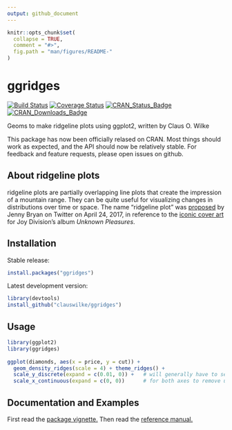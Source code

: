 ```yaml
---
output: github_document
---
```


<!-- README.md is generated from README.Rmd. Please edit that file -->

```r
knitr::opts_chunk$set(
  collapse = TRUE,
  comment = "#>",
  fig.path = "man/figures/README-"
)
```

# ggridges

[![Build Status](https://travis-ci.org/clauswilke/ggridges.svg?branch=master)](https://travis-ci.org/clauswilke/ggridges)
[![Coverage Status](https://img.shields.io/codecov/c/github/clauswilke/ggridges/master.svg)](https://codecov.io/github/clauswilke/ggridges?branch=master)
[![CRAN_Status_Badge](http://www.r-pkg.org/badges/version/ggridges)](https://CRAN.R-project.org/package=ggridges)
[![CRAN_Downloads_Badge](http://cranlogs.r-pkg.org/badges/grand-total/ggridges?color=brightgreen)](http://cranlogs.r-pkg.org/downloads/total/last-month/ggridges)


Geoms to make ridgeline plots using ggplot2, written by Claus O. Wilke

This package has now been officially relased on CRAN. Most things should work as expected, and the API should now be relatively stable. For feedback and feature requests, please open issues on github.

## About ridgeline plots

ridgeline plots are partially overlapping line plots that create the impression of a mountain range. They can be quite useful for visualizing changes in distributions over time or space. The name "ridgeline plot" was [proposed](
https://twitter.com/JennyBryan/status/856674638981550080) by Jenny Bryan on Twitter on April 24, 2017, in reference to the [iconic cover art](https://blogs.scientificamerican.com/sa-visual/pop-culture-pulsar-origin-story-of-joy-division-s-unknown-pleasures-album-cover-video/) for Joy Division's album _Unknown Pleasures_.

## Installation

Stable release:

```r
install.packages("ggridges")
```

Latest development version:

```r
library(devtools)
install_github("clauswilke/ggridges")
```

## Usage

```r
library(ggplot2)
library(ggridges)
    
ggplot(diamonds, aes(x = price, y = cut)) +
  geom_density_ridges(scale = 4) + theme_ridges() +
  scale_y_discrete(expand = c(0.01, 0)) +   # will generally have to set the `expand` option
  scale_x_continuous(expand = c(0, 0))      # for both axes to remove unneeded padding
```

## Documentation and Examples

First read the [package vignette.](https://cran.r-project.org/web/packages/ggridges/vignettes/introduction.html) Then read the [reference manual.](https://cran.r-project.org/web/packages/ggridges/ggridges.pdf)
